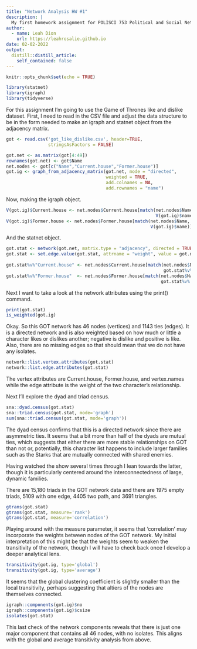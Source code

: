 ```yaml
---
title: "Network Analysis HW #1"
description: |
  My first homework assignment for POLISCI 753 Political and Social Networks.
author:
  - name: Leah Dion
    url: https://leahrosalie.github.io
date: 02-02-2022
output:
  distill::distill_article:
    self_contained: false
---
```



```r
knitr::opts_chunk$set(echo = TRUE)

library(statnet)
library(igraph)
library(tidyverse)
```

For this assignment I'm going to use the Game of Thrones like and dislike dataset. First, I need to read in the CSV file and adjust the data structure to be in the form needed to make an igraph and statnet object from the adjacency matrix.

```r
got <- read.csv('got_like_dislike.csv', header=TRUE, 
                stringsAsFactors = FALSE)

got.net <- as.matrix(got[4:49])
rownames(got.net) <- got$Name
net.nodes <- got[c("Name","Current.house","Former.house")]
got.ig <- graph_from_adjacency_matrix(got.net, mode = "directed",
                                      weighted = TRUE, 
                                      add.colnames = NA, 
                                      add.rownames = "name")
```

Now, making the igraph object.

```r
V(got.ig)$Current.house <- net.nodes$Current.house[match(net.nodes$Name, 
                                                         V(got.ig)$name)]
V(got.ig)$Former.house <- net.nodes$Former.house[match(net.nodes$Name, 
                                                       V(got.ig)$name)]
```

And the statnet object.

```r
got.stat <- network(got.net, matrix.type = "adjacency", directed = TRUE)
got.stat <- set.edge.value(got.stat, attrname = "weight", value = got.net)
    
got.stat%v%"Current.house" <- net.nodes$Current.house[match(net.nodes$Name, 
                                                            got.stat%v%'vertex.names')]
got.stat%v%"Former.house"  <- net.nodes$Former.house[match(net.nodes$Name, 
                                                           got.stat%v%'vertex.names')]

```

Next I want to take a look at the network attributes using the print() command.

```r
print(got.stat)
is_weighted(got.ig)
```

Okay. So this GOT network has 46 nodes (vertices) and 1143 ties (edges). It is a directed network and is also weighted based on how much or little a character likes or dislikes another; negative is dislike and positive is like. Also, there are no missing edges so that should mean that we do not have any isolates.

```r
network::list.vertex.attributes(got.stat)
network::list.edge.attributes(got.stat)
```

The vertex attributes are Current.house, Former.house, and vertex.names while the edge attribute is the weight of the two character's relationship.

Next I'll explore the dyad and triad census.

```r
sna::dyad.census(got.stat)
sna::triad.census(got.stat, mode='graph')
sum(sna::triad.census(got.stat, mode='graph'))
```

The dyad census confirms that this is a directed network since there are asymmetric ties. It seems that a bit more than half of the dyads are mutual ties, which suggests that either there are more stable relationships on GOT than not or, potentially, this character list happens to include larger families such as the Starks that are mutually connected with shared enemies. 

Having watched the show several times through I lean towards the latter, though it is particularly centered around the interconnectedness of large, dynamic families.

There are 15,180 triads in the GOT network data and there are 1975 empty triads, 5109 with one edge, 4405 two path, and 3691 triangles.

```r
gtrans(got.stat)
gtrans(got.stat, measure='rank')
gtrans(got.stat, measure='correlation')
```

Playing around with the measure parameter, it seems that 'correlation' may incorporate the weights between nodes of the GOT network. My initial interpretation of this might be that the weights seem to weaken the transitivity of the network, though I will have to check back once I develop a deeper analytical lens.

```r
transitivity(got.ig, type='global')
transitivity(got.ig, type='average')
```

It seems that the global clustering coefficient is slightly smaller than the local transitivity, perhaps suggesting that altiers of the nodes are themselves connected.

```r
igraph::components(got.ig)$no
igraph::components(got.ig)$csize
isolates(got.stat)
```

This last check of the network components reveals that there is just one major component that contains all 46 nodes, with no isolates. This aligns with the global and average transitivity analysis from above.